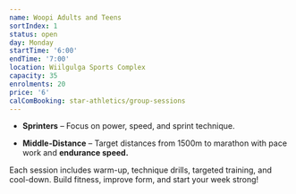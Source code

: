 ```yaml
---
name: Woopi Adults and Teens
sortIndex: 1
status: open
day: Monday
startTime: '6:00'
endTime: '7:00'
location: Wiilgulga Sports Complex
capacity: 35
enrolments: 20
price: '6'
calComBooking: star-athletics/group-sessions
---
```

* **Sprinters** – Focus on power, speed, and sprint technique.

- **Middle-Distance** – Target distances from 1500m to marathon with pace work and **endurance speed.**

Each session includes warm-up, technique drills, targeted training, and cool-down. Build fitness, improve form, and start your week strong!
